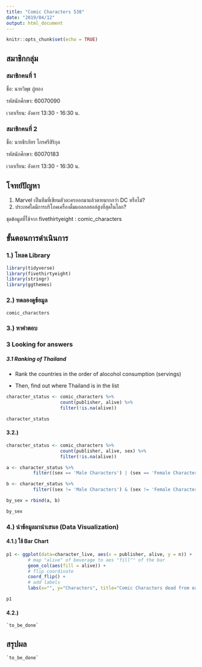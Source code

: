 ```yaml
---
title: "Comic Characters 538"
date: "2019/04/12"
output: html_document
---
```


```r
knitr::opts_chunk$set(echo = TRUE)
```

## สมาชิกกลุ่ม

### สมาชิกคนที่ 1

ชื่อ: นายวิพุธ ภู่ทอง

รหัสนักศึกษา: 60070090

เวลาเรียน: อังคาร 13:30 - 16:30 น.

### สมาชิกคนที่ 2

ชื่อ: นายธีรภัทร ไกรศรีสิริกุล

รหัสนักศึกษา: 60070183

เวลาเรียน: อังคาร 13:30 - 16:30 น.

## โจทย์ปัญหา

1. Marvel เป็นทีมที่เขียนตัวละครออกมาแล้วตายมากกว่า DC หรือไม่?
2. ประเทศใดมีการบริโภคเครื่องดื่มแอลกอฮอล์สูงที่สุดในโลก?

ชุดข้อมูลที่ใช้จาก  fivethirtyeight : comic_characters

## ขั้นตอนการดำเนินการ

### 1.) โหลด Library

```r
library(tidyverse)
library(fivethirtyeight)
library(stringr)
library(ggthemes)
```

### 2.) ทดลองดูข้อมูล

```r
comic_characters
```

### 3.) หาคำตอบ

### 3 Looking for answers


##### 3.1 Ranking of Thailand

* Rank the countries in the order of alocohol consumption (servings)

* Then, find out where Thailand is in the list

```r
character_status <- comic_characters %>%
                    count(publisher, alive) %>%
                    filter(!is.na(alive))

character_status
```

#### 3.2.)

```r
character_status <- comic_characters %>%
                    count(publisher, alive, sex) %>%
                    filter(!is.na(alive))

a <- character_status %>%
          filter((sex == 'Male Characters') | (sex == 'Female Characters'))

b <- character_status %>%
          filter((sex != 'Male Characters') & (sex != 'Female Characters'))

by_sex = rbind(a, b)

by_sex
```

### 4.) นำข้อมูลมานำเสนอ (Data Visualization)

#### 4.1.) ใช้ Bar Chart

```r
p1 <- ggplot(data=character_live, aes(x = publisher, alive, y = n)) +
        # map "alive" of beverage to aes "fill"" of the bar
        geom_col(aes(fill = alive)) +
        # flip coordinate
        coord_flip() +
        # add labels
        labs(x="", y="Characters", title="Comic Characters dead from each publisher")

p1
```

#### 4.2.)

    `to_be_done`

## สรุปผล

    `to_be_done`
